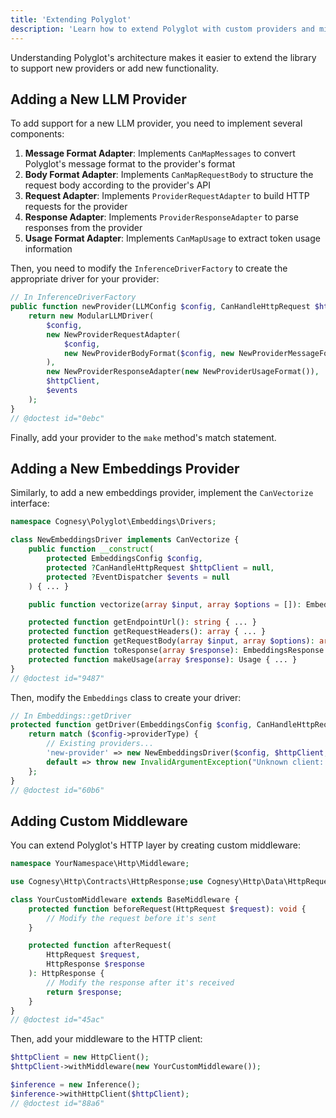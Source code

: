 ```yaml
---
title: 'Extending Polyglot'
description: 'Learn how to extend Polyglot with custom providers and middleware.'
---
```


Understanding Polyglot's architecture makes it easier to extend the library to support new providers or add new functionality.

## Adding a New LLM Provider

To add support for a new LLM provider, you need to implement several components:

1. **Message Format Adapter**: Implements `CanMapMessages` to convert Polyglot's message format to the provider's format
2. **Body Format Adapter**: Implements `CanMapRequestBody` to structure the request body according to the provider's API
3. **Request Adapter**: Implements `ProviderRequestAdapter` to build HTTP requests for the provider
4. **Response Adapter**: Implements `ProviderResponseAdapter` to parse responses from the provider
5. **Usage Format Adapter**: Implements `CanMapUsage` to extract token usage information

Then, you need to modify the `InferenceDriverFactory` to create the appropriate driver for your provider:

```php
// In InferenceDriverFactory
public function newProvider(LLMConfig $config, CanHandleHttpRequest $httpClient, EventDispatcher $events): CanHandleInference {
    return new ModularLLMDriver(
        $config,
        new NewProviderRequestAdapter(
            $config,
            new NewProviderBodyFormat($config, new NewProviderMessageFormat())
        ),
        new NewProviderResponseAdapter(new NewProviderUsageFormat()),
        $httpClient,
        $events
    );
}
// @doctest id="0ebc"
```

Finally, add your provider to the `make` method's match statement.



## Adding a New Embeddings Provider

Similarly, to add a new embeddings provider, implement the `CanVectorize` interface:

```php
namespace Cognesy\Polyglot\Embeddings\Drivers;

class NewEmbeddingsDriver implements CanVectorize {
    public function __construct(
        protected EmbeddingsConfig $config,
        protected ?CanHandleHttpRequest $httpClient = null,
        protected ?EventDispatcher $events = null
    ) { ... }

    public function vectorize(array $input, array $options = []): EmbeddingsResponse { ... }

    protected function getEndpointUrl(): string { ... }
    protected function getRequestHeaders(): array { ... }
    protected function getRequestBody(array $input, array $options): array { ... }
    protected function toResponse(array $response): EmbeddingsResponse { ... }
    protected function makeUsage(array $response): Usage { ... }
}
// @doctest id="9487"
```

Then, modify the `Embeddings` class to create your driver:

```php
// In Embeddings::getDriver
protected function getDriver(EmbeddingsConfig $config, CanHandleHttpRequest $httpClient): CanVectorize {
    return match ($config->providerType) {
        // Existing providers...
        'new-provider' => new NewEmbeddingsDriver($config, $httpClient, $this->events),
        default => throw new InvalidArgumentException("Unknown client: {$config->providerType}"),
    };
}
// @doctest id="60b6"
```



## Adding Custom Middleware

You can extend Polyglot's HTTP layer by creating custom middleware:

```php
namespace YourNamespace\Http\Middleware;

use Cognesy\Http\Contracts\HttpResponse;use Cognesy\Http\Data\HttpRequest;use Cognesy\Http\Middleware\Base\BaseMiddleware;

class YourCustomMiddleware extends BaseMiddleware {
    protected function beforeRequest(HttpRequest $request): void {
        // Modify the request before it's sent
    }

    protected function afterRequest(
        HttpRequest $request,
        HttpResponse $response
    ): HttpResponse {
        // Modify the response after it's received
        return $response;
    }
}
// @doctest id="45ac"
```

Then, add your middleware to the HTTP client:

```php
$httpClient = new HttpClient();
$httpClient->withMiddleware(new YourCustomMiddleware());

$inference = new Inference();
$inference->withHttpClient($httpClient);
// @doctest id="88a6"
```
